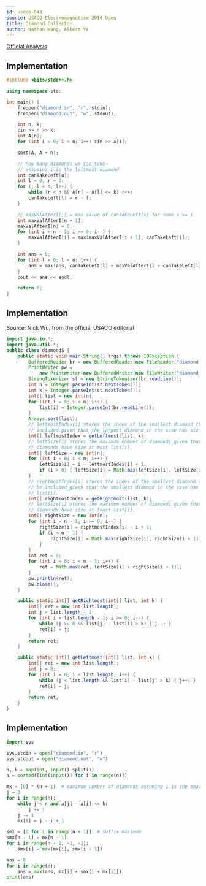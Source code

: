 ```yaml
---
id: usaco-643
source: USACO Electromagnetism 2016 Open
title: Diamond Collector
author: Nathan Wang, Albert Ye
---
```


[Official Analysis](http://www.usaco.org/current/data/sol_diamond_electromagnetism_open16.html)

<LanguageSection>
<CPPSection>

## Implementation

```cpp
#include <bits/stdc++.h>

using namespace std;

int main() {
	freopen("diamond.in", "r", stdin);
	freopen("diamond.out", "w", stdout);

	int n, k;
	cin >> n >> k;
	int A[n];
	for (int i = 0; i < n; i++) cin >> A[i];

	sort(A, A + n);

	// how many diamonds we can take
	// assuming i is the leftmost diamond
	int canTakeLeft[n];
	int l = 0, r = 0;
	for (; l < n; l++) {
		while (r < n && A[r] - A[l] <= k) r++;
		canTakeLeft[l] = r - l;
	}

	// maxValAfterI[i] = max value of canTakeLeft[x] for some x >= i.
	int maxValAfterI[n + 1];
	maxValAfterI[n] = 0;
	for (int i = n - 1; i >= 0; i--) {
		maxValAfterI[i] = max(maxValAfterI[i + 1], canTakeLeft[i]);
	}

	int ans = 0;
	for (int l = 0; l < n; l++) {
		ans = max(ans, canTakeLeft[l] + maxValAfterI[l + canTakeLeft[l]]);
	}
	cout << ans << endl;

	return 0;
}
```

</CPPSection>
<JavaSection>

## Implementation

Source: Nick Wu, from the official USACO editorial

```java
import java.io.*;
import java.util.*;
public class diamondS {
	public static void main(String[] args) throws IOException {
		BufferedReader br = new BufferedReader(new FileReader("diamond.in"));
		PrintWriter pw =
		    new PrintWriter(new BufferedWriter(new FileWriter("diamond.out")));
		StringTokenizer st = new StringTokenizer(br.readLine());
		int n = Integer.parseInt(st.nextToken());
		int k = Integer.parseInt(st.nextToken());
		int[] list = new int[n];
		for (int i = 0; i < n; i++) {
			list[i] = Integer.parseInt(br.readLine());
		}
		Arrays.sort(list);
		// leftmostIndex[i] stores the index of the smallest diamond that can be
		// included given that the largest diamond in the case has size list[i].
		int[] leftmostIndex = getLeftmost(list, k);
		// leftSize[i] stores the maximum number of diamonds given that all
		// diamonds have size at most list[i].
		int[] leftSize = new int[n];
		for (int i = 0; i < n; i++) {
			leftSize[i] = i - leftmostIndex[i] + 1;
			if (i > 0) { leftSize[i] = Math.max(leftSize[i], leftSize[i - 1]); }
		}
		// rightmostIndex[i] stores the index of the smallest diamond that can
		// be included given that the smallest diamond in the case has size
		// list[i].
		int[] rightmostIndex = getRightmost(list, k);
		// leftSize[i] stores the maximum number of diamonds given that all
		// diamonds have size at least list[i].
		int[] rightSize = new int[n];
		for (int i = n - 1; i >= 0; i--) {
			rightSize[i] = rightmostIndex[i] - i + 1;
			if (i < n - 1) {
				rightSize[i] = Math.max(rightSize[i], rightSize[i + 1]);
			}
		}
		int ret = 0;
		for (int i = 0; i < n - 1; i++) {
			ret = Math.max(ret, leftSize[i] + rightSize[i + 1]);
		}
		pw.println(ret);
		pw.close();
	}

	public static int[] getRightmost(int[] list, int k) {
		int[] ret = new int[list.length];
		int j = list.length - 1;
		for (int i = list.length - 1; i >= 0; i--) {
			while (j >= 0 && list[j] - list[i] > k) { j--; }
			ret[i] = j;
		}
		return ret;
	}

	public static int[] getLeftmost(int[] list, int k) {
		int[] ret = new int[list.length];
		int j = 0;
		for (int i = 0; i < list.length; i++) {
			while (j < list.length && list[i] - list[j] > k) { j++; }
			ret[i] = j;
		}
		return ret;
	}
}
```

</JavaSection>
<PySection>

## Implementation

```py
import sys

sys.stdin = open("diamond.in", "r")
sys.stdout = open("diamond.out", "w")

n, k = map(int, input().split())
a = sorted([int(input()) for i in range(n)])

mx = [0] * (n + 1)  # maximum number of diamonds assuming i is the smallest diamond
j = 0
for i in range(n):
	while j < n and a[j] - a[i] <= k:
		j += 1
	j -= 1
	mx[i] = j - i + 1

smx = [0 for i in range(n + 1)]  # suffix maximum
smx[n - 1] = mx[n - 1]
for i in range(n - 2, -1, -1):
	smx[i] = max(mx[i], smx[i + 1])

ans = 0
for i in range(n):
	ans = max(ans, mx[i] + smx[i + mx[i]])
print(ans)
```

</PySection>
</LanguageSection>
